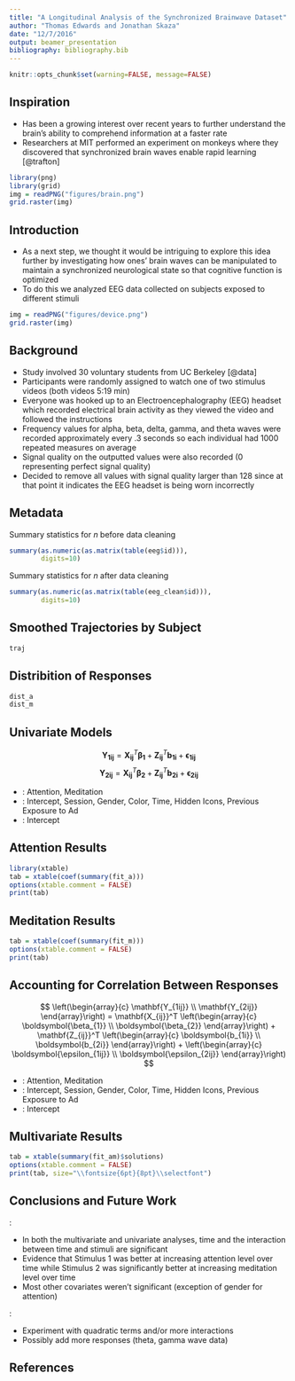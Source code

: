```yaml
---
title: "A Longitudinal Analysis of the Synchronized Brainwave Dataset"
author: "Thomas Edwards and Jonathan Skaza"
date: "12/7/2016"
output: beamer_presentation
bibliography: bibliography.bib
---
```


```r
knitr::opts_chunk$set(warning=FALSE, message=FALSE)
```

## Inspiration
- Has been a growing interest over recent years to further understand the brain's ability to comprehend information at a faster rate
- Researchers at MIT performed an experiment on monkeys where they discovered that synchronized brain waves enable rapid learning [@trafton]

```r
library(png)
library(grid)
img = readPNG("figures/brain.png")
grid.raster(img)
```

## Introduction
- As a next step, we thought it would be intriguing to explore this idea further by investigating how ones' brain waves can be manipulated to maintain a synchronized neurological state so that cognitive function is optimized  
- To do this we analyzed EEG data collected on subjects exposed to different stimuli

```r
img = readPNG("figures/device.png")
grid.raster(img)
```

## Background
- Study involved 30 voluntary students from UC Berkeley [@data]
- Participants were randomly assigned to watch one of two stimulus videos (both videos 5:19 min)
- Everyone was hooked up to an Electroencephalography (EEG) headset which recorded electrical brain activity as they viewed the video and followed the instructions 
- Frequency values for alpha, beta, delta, gamma, and theta waves were recorded approximately every .3 seconds so each individual had 1000 repeated measures on average 
- Signal quality on the outputted values were also recorded (0 representing perfect signal quality)
- Decided to remove all values with signal quality larger than 128 since at that point it indicates the EEG headset is being worn incorrectly

## Metadata

Summary statistics for $n$ before data cleaning
```r
summary(as.numeric(as.matrix(table(eeg$id))), 
        digits=10)
```

Summary statistics for $n$ after data cleaning
```r
summary(as.numeric(as.matrix(table(eeg_clean$id))), 
        digits=10)
```


## Smoothed Trajectories by Subject

```r
traj
```

## Distribition of Responses

```r
dist_a
dist_m
```

## Univariate Models

$$
\mathbf{Y_{1ij}} = \mathbf{X_{ij}}^T \boldsymbol{\beta_{1}} + \mathbf{Z_{ij}}^T \boldsymbol{b_{1i}}
+ \boldsymbol{\epsilon_{1ij}}
$$
$$
\mathbf{Y_{2ij}} = \mathbf{X_{ij}}^T \boldsymbol{\beta_{2}} + \mathbf{Z_{ij}}^T \boldsymbol{b_{2i}}
+ \boldsymbol{\epsilon_{2ij}}
$$

- \textit{Responses}: Attention, Meditation
- \textit{Fixed Effects}: Intercept, Session, Gender, Color, Time, Hidden Icons, Previous Exposure to Ad
- \textit{Random Effects}: Intercept

## Attention Results

```r
library(xtable)
tab = xtable(coef(summary(fit_a)))
options(xtable.comment = FALSE)
print(tab)
```

## Meditation Results

```r
tab = xtable(coef(summary(fit_m)))
options(xtable.comment = FALSE)
print(tab)
```

## Accounting for Correlation Between Responses

$$
\left(\begin{array}{c}
\mathbf{Y_{1ij}} \\
\mathbf{Y_{2ij}}
\end{array}\right)
= \mathbf{X_{ij}}^T 
\left(\begin{array}{c}
\boldsymbol{\beta_{1}} \\
\boldsymbol{\beta_{2}}
\end{array}\right)
+
\mathbf{Z_{ij}}^T 
\left(\begin{array}{c}
\boldsymbol{b_{1i}} \\
\boldsymbol{b_{2i}}
\end{array}\right)
+
\left(\begin{array}{c}
\boldsymbol{\epsilon_{1ij}} \\
\boldsymbol{\epsilon_{2ij}}
\end{array}\right)
$$


- \textit{Responses}: Attention, Meditation
- \textit{Fixed Effects}: Intercept, Session, Gender, Color, Time, Hidden Icons, Previous Exposure to Ad
- \textit{Random Effects}: Intercept

## Multivariate Results
```r
tab = xtable(summary(fit_am)$solutions)
options(xtable.comment = FALSE)
print(tab, size="\\fontsize{6pt}{8pt}\\selectfont")
```


## Conclusions and Future Work
\textit{Conclusions}:

- In both the multivariate and univariate analyses, time and the interaction between time and stimuli are significant  
- Evidence that Stimulus 1 was better at increasing attention level over time while Stimulus 2 was significantly better at increasing meditation level over time
- Most other covariates weren't significant (exception of gender for attention)  

\textit{Future Work}:

- Experiment with quadratic terms and/or more interactions  
- Possibly add more responses (theta, gamma wave data)  


## References
